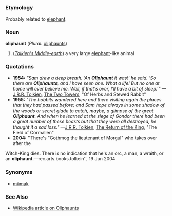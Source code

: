 =={{en}}==
===Etymology===
Probably related to [[elephant]].
===Noun===
'''oliphaunt''' (''Plural:'' [[oliphaunts]])

#(''[[w:Middle-earth|Tolkien's Middle-earth]]'') a very large [[elephant]]-like animal
===Quotations===
*'''1954:''' ''"Sam drew a deep breath. ‘An '''Oliphaunt''' it was!’ he said. ‘So there are '''Oliphaunts''', and I have seen one. What a life! But no one at home will ever believe me. Well, if that's over, I'll have a bit of sleep.’"'' —[[w:J.R.R. Tolkien|J.R.R. Tolkien]], [[w:The Two Towers (book)|The Two Towers]], "Of Herbs and Stewed Rabbit"
*'''1955:''' ''"The hobbits wandered here and there visiting again the places that they had passed before; and Sam hope always in some shadow of the woods or secret glade to catch, maybe, a glimpse of the great '''Oliphaunt'''. And when he learned at the siege of Gondor there had been a great number of these beasts but that they were all destroyed, he thought it a sad loss."'' —[[w:J.R.R. Tolkien|J.R.R. Tolkien]], [[w:The Return of the King (book)|The Return of the King]], "The Field of Cormallen"
*'''2004:''' ''There's "Gothmog the lieutenant of Morgul" who takes over after the
Witch-King dies. There is no indication that he's an orc, a man, a wraith, or an '''oliphaunt'''.'' —''rec.arts.books.tolkein'', 19 Jun 2004
===Synonyms===
*[[mûmak]]
===See Also===
*[[w:oliphaunt|Wikipedia article on Oliphaunts]]